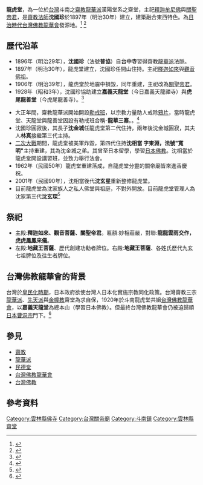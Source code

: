 {{東亞廟宇
|name = 龍虎堂 Long Hu Tang
|location = 台灣[[雲林縣|雲林縣]][[斗南鎮|斗南鎮]]舊社里長榮路22號|god = [[釋迦牟尼佛|釋迦牟尼佛]]、[[關聖帝君|關聖帝君]]
|section = [[齋教|齋教]][[龍華教|龍華教]]
|founder = 沈國珍
|open_year = [[1897年|1897年]]（[[明治|明治]]30年）
}}
'''龍虎堂'''，為一位於[[台灣|台灣]]斗南之[[齋教|齋教]][[龍華派|龍華派]]漢陽堂系之齋堂，主祀[[釋迦牟尼佛|釋迦牟尼佛]]與[[關聖帝君|關聖帝君]]，是[[齋教|齋教]][[法師|法師]]'''沈國珍'''於1897年（明治30年）建立，建築融合東西特色。為[[台灣日治時期|日治時代]][[台灣佛教龍華會|台灣佛教龍華會]]發源地。<ref>{{Cite news|url= http://www.dounan.gov.tw/index.php?inner=guide_about_show&sn=8|title=斗南鎮公所-斗南龍虎堂→煙毒戒除的神蹟|accessdate= 2012-12-29|date=2017-03-30| }}</ref> <ref>{{Cite news|url= http://www.senwanture.com/future/future-fortune-sen%20pin-sun%20story.htm|title=斗南龍虎堂後人沈平山網站|accessdate= 2012-12-29|date=2017-03-30| }}</ref>

==歷代沿革==
*1896年（明治29年），'''沈國珍'''（法號'''普協'''）自'''台中寺'''習得齋教[[龍華派|龍華派]]法脈。
*1897年（明治30年），龍虎堂建立，沈國珍任開山住持。主祀[[釋迦如來|釋迦如來]]與[[觀音佛祖|觀音佛祖]]。
*1906年（明治39年），龍虎堂於地震中損毀，同年重建，主祀改為[[關聖帝君|關聖帝君]]。
*1928年（昭和3年），沈國珍協助建立'''嘉義天龍堂'''（今日嘉義天龍禪寺）與'''虎尾龍善堂'''（今虎尾龍善寺）。<ref>{{Cite news|url= http://crgis.rchss.sinica.edu.tw/temples/ChiayiCity/east/2001038-TLS|title=文化資源地理資訊系統-天龍禪寺|accessdate= 2012-12-29|date=2017-03-30| }}</ref>

*大正年間，齋教龍華派開始開設[[勒戒班|勒戒班]]，以宗教力量助人戒除[[鴉片|鴉片]]，當時龍虎堂、天龍堂與龍善堂因設有勒戒班合稱-'''龍華三寨'''。。<ref>{{Cite news|url= http://nrch.culture.tw/twpedia.aspx?id=22978|title=文化部台灣大百科全書-虎尾龍善堂|accessdate= 2010-04-06|date=2017-03-30| }}</ref>
*沈國珍圓寂後，其長子'''沈金城'''任龍虎堂第二代住持，兩年後沈金城圓寂，其夫人'''林真'''接繼第三代主持。
*[[二次大戰|二次大戰]]期間，龍虎堂被美軍炸毀，第四代住持'''沈相當 字東淵，法號"寬明"'''主持重建，其為沈金城之弟。其曾至日本留學，學習[[日本佛教|日本佛教]]。沈相當於龍虎堂開設講習班，並致力舉行法會。
*1962年（民國50年）龍虎堂重建落成，自龍虎堂分靈的關帝廟皆來進香慶祝。
*2001年（民國90年），沈相當後代'''沈玄星'''重新整修龍虎堂。
*目前龍虎堂為沈家族人之私人佛堂與祖庭，不對外開放。目前龍虎堂管理人為沈家第三代'''沈玄琛'''<ref>{{Cite news|url= http://naturallybread.yam.org.tw/2006-oldhouse/oldhouse-long/oldhouse-lo-index.htm|title=319 旅行事誌 -龍華三寨|accessdate= 2006-10-19|date=2017-03-30| }}</ref>

==祭祀==
*主殿:'''釋迦如來、觀音菩薩、關聖帝君'''。匾額:妙相莊嚴，對聯:'''龍龍雲雨交作，虎虎鳳鳳來儀'''。
*左殿:'''地藏王菩薩'''、歷代創建功勳者牌位。右殿:'''地藏王菩薩'''、各姓氏歷代九玄七祖牌位及往生者牌位。

==台灣佛教龍華會的背景==
台灣於[[皇民化運動|皇民化時期]]，日本政府欲使台灣人日本化實施宗教同化政策。台灣齋教三宗[[龍華派|龍華派]]、[[先天派|先天派]]與[[金幢教|金幢教]]齋堂為求自保，1920年於斗南龍虎堂共組[[台灣佛教龍華會|台灣佛教龍華會]]，以'''嘉義天龍堂'''為總本山（學習日本佛教）。但最終台灣佛教龍華會仍被迫歸順[[曹洞宗|日本曹洞宗]]門下。<ref>{{Cite web|url= http://nrch.culture.tw/twpedia.aspx?id=4219|title=文化部文化資產局-台灣大百科全書|accessdate=2008-10-29|date=2017-03-30}}</ref>

==參見==
*[[齋教|齋教]]
*[[龍華派|龍華派]]
*[[民德堂|民德堂]]
*[[台灣佛教龍華會|台灣佛教龍華會]]
*[[台灣佛教|台灣佛教]]

==參考資料==
{{reflist}}

[[Category:雲林縣佛寺|Category:雲林縣佛寺]]
[[Category:台灣關帝廟|Category:台灣關帝廟]]
[[Category:斗南鎮|Category:斗南鎮]]
[[Category:雲林縣齋堂|Category:雲林縣齋堂]]